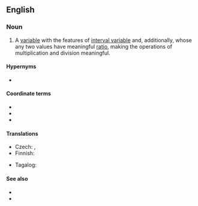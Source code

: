 ==English==

===Noun===
{{en-noun}}

# {{lb|en|statistics}} A [[variable]] with the features of [[interval variable]] and, additionally, whose any two values have meaningful [[ratio]], making the operations of multiplication and division meaningful.
{{examples|width=40%|examples=Speed<br>10 meters per second > 8 meters per second<br>10 mps - 8 mps = 2 mps<br>8 mps + 2 mps = 10 mps<br>'''10 mps / 8 mps = 1.25 (times as fast)<br>1.25 * 8 mps = 10 mps'''<br>10 mps * 8 mps = ''not defined''}}

====Hypernyms====
* {{l|en|cardinal variable}}

====Coordinate terms====
* {{l|en|categorical variable}}
* {{l|en|nominal variable}}
* {{l|en|interval variable}}

====Translations====
{{trans-top|ratio variable}}
* Czech: {{t|cs|poměrová veličina|f}}, {{t|cs|poměrová proměnná|f}}
* Finnish: {{t|fi|[[suhdeasteikollinen]] [[muuttuja]]}}
{{trans-mid}}
* Tagalog: {{t|tl|tagwaying aligin}}
{{trans-bottom}}

====See also====
* {{pedia|Level of measurement}}
* {{l|en|ratio scale}}
